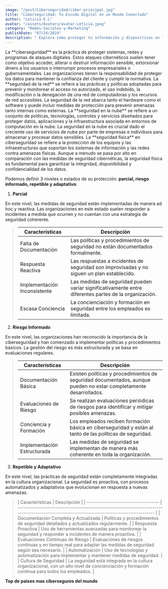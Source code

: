 ```yaml
---
image: "/post/Ciberseguridad/ciber-principal.jpg"
title: "Ciberseguridad: Tu Escudo Digital en un Mundo Conectado"
author: "Leticia E.L"
avatar: "/assets/Avatars/avatar-Leticia.jpeg"
category: "Redes-Sociales-y-Marketing"
publishDate: "07/24/2024"
description: " Explora cómo proteger tu información y dispositivos en la era digital, aprendiendo sobre amenazas cibernéticas, técnicas de defensa, y las mejores prácticas para mantenerte seguro en línea."
---
```


<ImageMDX src="/post/Ciberseguridad/ciber1.jpg" alt="Ciberseguridad" width={800} height={400} />

<Parrafo>
  La **ciberseguridad** es la práctica de proteger sistemas, redes y programas de ataques digitales. Estos ataques cibernéticos
  suelen tener como objetivo acceder, alterar o destruir información sensible, extorsionar dinero a los usuarios o interrumpir
  procesos empresariales o gubernamentales. Las organizaciones tienen la responsabilidad de proteger los datos para mantener la
  confianza del cliente y cumplir la normativa.
</Parrafo>

<ImageMDX src="/post/Ciberseguridad/ciber2.jpg" alt="ciberseguridad" width={800} height={400} />
<Parrafo>
  La **seguridad de la red** se refiere a las prácticas y políticas adoptadas para prevenir y monitorear el acceso no autorizado,
  el uso indebido, la modificación o la denegación de una red de computadoras y los recursos de red accesibles. La seguridad de la
  red abarca tanto el hardware como el software y puede incluir medidas de protección para prevenir amenazas tanto internas como
  externas.
</Parrafo>

<ImageMDX src="/post/Ciberseguridad/ciber3.jpg" alt="ciberseguridad" width={800} height={400} />
<Parrafo>
  La **seguridad en la nube** se refiere a un conjunto de políticas, tecnologías, controles y servicios diseñados para proteger
  datos, aplicaciones y la infraestructura asociada en entornos de computación en la nube. La seguridad en la nube es crucial dado
  el creciente uso de servicios de nube por parte de empresas e individuos para almacenar y procesar datos sensibles.
</Parrafo>

<Parrafo>
La **seguridad física** en ciberseguridad se refiere a la protección de los equipos y las infraestructuras que soportan los sistemas de información y las redes contra amenazas físicas. Aunque a menudo se pasa por alto en comparación con las medidas de seguridad cibernéticas, la seguridad física es fundamental para garantizar la integridad, disponibilidad y confidencialidad de los datos.

</Parrafo>

<Divider />

<ImageMDX src="/post/Ciberseguridad/ciber4.png" alt="ciberseguridad" width={800} height={400} />

<Parrafo>Podemos definir 3 niveles o estados de su protección: **parcial, riesgo informado, repetible y adaptativo**.</Parrafo>

1. **Parcial**

En este nivel, las medidas de seguridad están implementadas de manera ad hoc y reactiva. Las organizaciones en este estado suelen responder a incidentes a medida que ocurren y no cuentan con una estrategia de seguridad coherente.

<BlockQuote>

| Características              | Descripción                                                                                           |
| ---------------------------- | ----------------------------------------------------------------------------------------------------- |
| Falta de Documentación       | Las políticas y procedimientos de seguridad no están documentados formalmente.                        |
| Respuesta Reactiva           | Las respuestas a incidentes de seguridad son improvisadas y no siguen un plan establecido.            |
| Implementación Inconsistente | Las medidas de seguridad pueden variar significativamente entre diferentes partes de la organización. |
| Escasa Conciencia            | La concienciación y formación en seguridad entre los empleados es limitada.                           |

</BlockQuote>

2. **Riesgo Informado**

En este nivel, las organizaciones han reconocido la importancia de la ciberseguridad y han comenzado a implementar políticas y procedimientos básicos. La gestión del riesgo es más estructurada y se basa en evaluaciones regulares.

<BlockQuote>

| Características             | Descripción                                                                                                       |
| --------------------------- | ----------------------------------------------------------------------------------------------------------------- |
| Documentación Básica        | Existen políticas y procedimientos de seguridad documentados, aunque pueden no estar completamente desarrollados. |
| Evaluaciones de Riesgo      | Se realizan evaluaciones periódicas de riesgos para identificar y mitigar posibles amenazas.                      |
| Conciencia y Formación      | Los empleados reciben formación básica en ciberseguridad y están al tanto de las políticas de seguridad.          |
| Implementación Estructurada | Las medidas de seguridad se implementan de manera más coherente en toda la organización.                          |

</BlockQuote>

3. **Repetible y Adaptativo**

En este nivel, las prácticas de seguridad están completamente integradas en la cultura organizacional. La seguridad es proactiva, con procesos automatizados y adaptativos que evolucionan en respuesta a nuevas amenazas.

<BlockQuote>
| Características                      | Descripción                                                                                                                                  |
| ------------------------------------ | -------------------------------------------------------------------------------------------------------------------------------------------- |
| Documentación Completa y Actualizada | Políticas y procedimientos de seguridad detallados y actualizados regularmente.                                                              |
| Respuesta Proactiva                  | Uso de herramientas avanzadas para monitorear la seguridad y responder a incidentes de manera proactiva.                                     |
| Evaluaciones Continuas de Riesgo     | Evaluaciones de riesgos continuas y en tiempo real para adaptar las medidas de seguridad según sea necesario.                                |
| Automatización                       | Uso de tecnologías y automatización para implementar y mantener medidas de seguridad.                                                        |
| Cultura de Seguridad                 | La seguridad está integrada en la cultura organizacional, con un alto nivel de concienciación y formación continua para todos los empleados. |

</BlockQuote>

<SubSeccion> **Top de paises mas ciberseguros del mundo** </SubSeccion>

<YouTubeVideo url="https://www.youtube.com/watch?v=tCtA5EZh4bg" />
